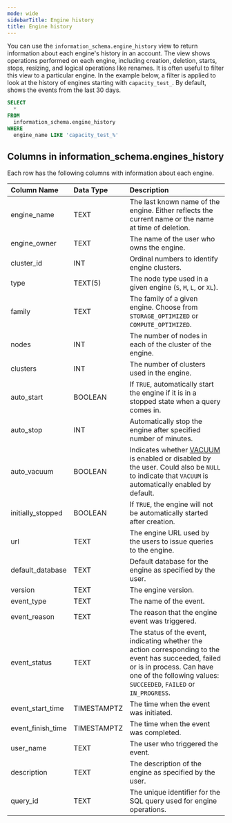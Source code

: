 ```yaml
---
mode: wide
sidebarTitle: Engine history
title: Engine history
---
```



You can use the `information_schema.engine_history` view to return information about each engine's history in an account. The view shows operations performed on each engine, including creation, deletion, starts, stops, resizing, and logical operations like renames. It is often useful to filter this view to a particular engine. In the example below, a filter is applied to look at the history of engines starting with `capacity_test_`. By default, shows the events from the last 30 days.

```sql
SELECT
  *
FROM
  information_schema.engine_history
WHERE
  engine_name LIKE 'capacity_test_%'
```

## Columns in information_schema.engines_history

Each row has the following columns with information about each engine.

| Column Name                 | Data Type   | Description |
| :---------------------------| :-----------| :-----------|
| engine_name                 | TEXT        | The last known name of the engine. Either reflects the current name or the name at time of deletion. |
| engine_owner                | TEXT        | The name of the user who owns the engine. |
| cluster_id                  | INT         | Ordinal numbers to identify engine clusters. |
| type                        | TEXT(5)     | The node type used in a given engine (`S`, `M`, `L`, or `XL`). |
| family                      | TEXT        | The family of a given engine. Choose from `STORAGE_OPTIMIZED` or `COMPUTE_OPTIMIZED`. |
| nodes                       | INT         | The number of nodes in each of the cluster of the engine. |
| clusters                    | INT         | The number of clusters used in the engine. |
| auto_start                  | BOOLEAN     | If `TRUE`, automatically start the engine if it is in a stopped state when a query comes in. |
| auto_stop                   | INT         | Automatically stop the engine after specified number of minutes. |
| auto_vacuum                 | BOOLEAN     | Indicates whether [VACUUM](/sql_reference/commands/data-management/vacuum) is enabled or disabled by the user. Could also be `NULL` to indicate that `VACUUM` is automatically enabled by default. |
| initially_stopped           | BOOLEAN     | If `TRUE`, the engine will not be automatically started after creation. |
| url                         | TEXT        | The engine URL used by the users to issue queries to the engine. |
| default_database            | TEXT        | Default database for the engine as specified by the user. |
| version                     | TEXT        | The engine version. |
| event_type                  | TEXT        | The name of the event. |
| event_reason                | TEXT        | The reason that the engine event was triggered. |
| event_status                | TEXT        | The status of the event, indicating whether the action corresponding to the event has succeeded, failed or is in process. Can have one of the following values: `SUCCEEDED`, `FAILED` or `IN_PROGRESS`. |
| event_start_time            | TIMESTAMPTZ | The time when the event was initiated. |
| event_finish_time           | TIMESTAMPTZ | The time when the event was completed. |
| user_name                   | TEXT        | The user who triggered the event. |
| description                 | TEXT        | The description of the engine as specified by the user. |
| query_id                    | TEXT        | The unique identifier for the SQL query used for engine operations. |

